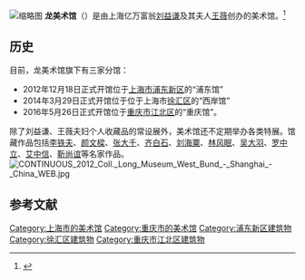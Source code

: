 [[File:257-Long-Museum-1.jpg|缩略图]]
'''龙美术馆'''（{{lang-en|Long Museum}}）是由上海亿万富翁[[刘益谦|刘益谦]]及其夫人[[王薇_(收藏家)|王薇]]创办的美术馆。<ref>{{cite news|title=龙美术馆12月18日正式开馆|url=http://collection.sina.com.cn/zlxx/20121218/141796780.shtml|accessdate=2016-10-05|publisher=[[新浪|新浪]]|date=2012-12-18|archive-date=2016-10-06|archive-url=https://web.archive.org/web/20161006054510/http://collection.sina.com.cn/zlxx/20121218/141796780.shtml|dead-url=no}}</ref>

== 历史 ==
目前，龙美术馆旗下有三家分馆：
*2012年12月18日正式开馆位于[[上海市|上海市]][[浦东新区|浦东新区]]的“浦东馆”
*2014年3月29日正式开馆位于位于上海市[[徐汇区|徐汇区]]的“西岸馆”
*2016年5月26日正式开馆位于[[重庆市|重庆市]][[江北区_(重庆市)|江北区]]的“重庆馆”。

除了刘益谦、王薇夫妇个人收藏品的常设展外，美术馆还不定期举办各类特展。馆藏作品包括[[李鐵夫|李铁夫]]、[[顏文樑|颜文樑]]、[[張大千|张大千]]、[[齐白石|齐白石]]、[[刘海粟|刘海粟]]、[[林风眠|林风眠]]、[[吳大羽|吴大羽]]、[[罗中立|罗中立]]、[[艾中信|艾中信]]、[[靳尚谊|靳尚谊]]等名家作品。
[[File:CONTINUOUS_2012_Coll._Long_Museum_West_Bund_-_Shanghai_-_China_WEB.jpg|thumb]]

== 参考文献 ==
{{reflist}}

[[Category:上海市的美术馆|Category:上海市的美术馆]]
[[Category:重庆市的美术馆|Category:重庆市的美术馆]]
[[Category:浦东新区建筑物|Category:浦东新区建筑物]]
[[Category:徐汇区建筑物|Category:徐汇区建筑物]]
[[Category:重庆市江北区建筑物|Category:重庆市江北区建筑物]]

{{Museum-stub}}